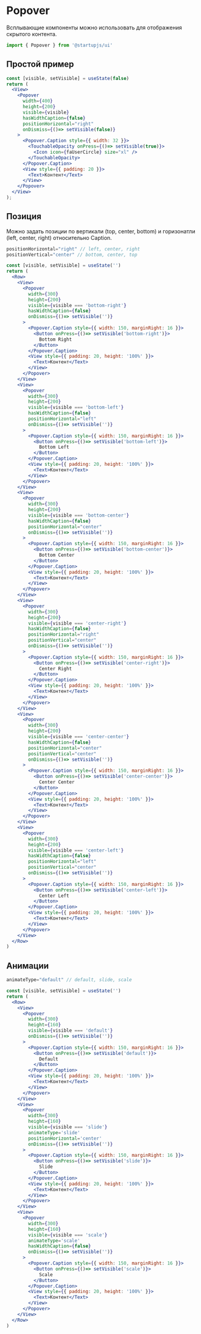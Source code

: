 
# Popover
Всплывающие компоненты можно использовать для отображения скрытого контента.
```jsx
import { Popover } from '@startupjs/ui'
```

## Простой пример
```jsx example
const [visible, setVisible] = useState(false)
return (
  <View>
    <Popover
      width={400}
      height={200}
      visible={visible}
      hasWidthCaption={false}
      positionHorizontal="right"
      onDismiss={()=> setVisible(false)}
    >
      <Popover.Caption style={{ width: 32 }}>
        <TouchableOpacity onPress={()=> setVisible(true)}>
          <Icon icon={faUserCircle} size="xl" />
        </TouchableOpacity>
      </Popover.Caption>
      <View style={{ padding: 20 }}>
        <Text>Контент</Text>
      </View>
    </Popover>
  </View>
);
```

## Позиция
Можно задать позиции по вертикали (top, center, bottom) и горизонатли (left, center, right) относительно Caption.
```jsx
positionHorizontal="right" // left, center, right
positionVertical="center" // bottom, center, top
```
```jsx example
const [visible, setVisible] = useState('')
return (
  <Row>
    <View>
      <Popover
        width={300}
        height={200}
        visible={visible === 'bottom-right'}
        hasWidthCaption={false}
        onDismiss={()=> setVisible('')}
      >
        <Popover.Caption style={{ width: 150, marginRight: 16 }}>
          <Button onPress={()=> setVisible('bottom-right')}>
            Bottom Right
          </Button>
        </Popover.Caption>
        <View style={{ padding: 20, height: '100%' }}>
          <Text>Контент</Text>
        </View>
      </Popover>
    </View>
    <View>
      <Popover
        width={300}
        height={200}
        visible={visible === 'bottom-left'}
        hasWidthCaption={false}
        positionHorizontal="left"
        onDismiss={()=> setVisible('')}
      >
        <Popover.Caption style={{ width: 150, marginRight: 16 }}>
          <Button onPress={()=> setVisible('bottom-left')}>
            Bottom Left
          </Button>
        </Popover.Caption>
        <View style={{ padding: 20, height: '100%' }}>
          <Text>Контент</Text>
        </View>
      </Popover>
    </View>
    <View>
      <Popover
        width={300}
        height={200}
        visible={visible === 'bottom-center'}
        hasWidthCaption={false}
        positionHorizontal="center"
        onDismiss={()=> setVisible('')}
      >
        <Popover.Caption style={{ width: 150, marginRight: 16 }}>
          <Button onPress={()=> setVisible('bottom-center')}>
            Bottom Center
          </Button>
        </Popover.Caption>
        <View style={{ padding: 20, height: '100%' }}>
          <Text>Контент</Text>
        </View>
      </Popover>
    </View>
    <View>
      <Popover
        width={300}
        height={200}
        visible={visible === 'center-right'}
        hasWidthCaption={false}
        positionHorizontal="right"
        positionVertical="center"
        onDismiss={()=> setVisible('')}
      >
        <Popover.Caption style={{ width: 150, marginRight: 16 }}>
          <Button onPress={()=> setVisible('center-right')}>
            Center Right
          </Button>
        </Popover.Caption>
        <View style={{ padding: 20, height: '100%' }}>
          <Text>Контент</Text>
        </View>
      </Popover>
    </View>
    <View>
      <Popover
        width={300}
        height={200}
        visible={visible === 'center-center'}
        hasWidthCaption={false}
        positionHorizontal="center"
        positionVertical="center"
        onDismiss={()=> setVisible('')}
      >
        <Popover.Caption style={{ width: 150, marginRight: 16 }}>
          <Button onPress={()=> setVisible('center-center')}>
            Center Center
          </Button>
        </Popover.Caption>
        <View style={{ padding: 20, height: '100%' }}>
          <Text>Контент</Text>
        </View>
      </Popover>
    </View>
    <View>
      <Popover
        width={300}
        height={200}
        visible={visible === 'center-left'}
        hasWidthCaption={false}
        positionHorizontal="left"
        positionVertical="center"
        onDismiss={()=> setVisible('')}
      >
        <Popover.Caption style={{ width: 150, marginRight: 16 }}>
          <Button onPress={()=> setVisible('center-left')}>
            Center Left
          </Button>
        </Popover.Caption>
        <View style={{ padding: 20, height: '100%' }}>
          <Text>Контент</Text>
        </View>
      </Popover>
    </View>
  </Row>
)
```

## Анимации
```jsx
animateType="default" // default, slide, scale
```
```jsx example
const [visible, setVisible] = useState('')
return (
  <Row>
    <View>
      <Popover
        width={300}
        height={160}
        visible={visible === 'default'}
        onDismiss={()=> setVisible('')}
      >
        <Popover.Caption style={{ width: 150, marginRight: 16 }}>
          <Button onPress={()=> setVisible('default')}>
            Default
          </Button>
        </Popover.Caption>
        <View style={{ padding: 20, height: '100%' }}>
          <Text>Контент</Text>
        </View>
      </Popover>
    </View>
    <View>
      <Popover
        width={300}
        height={160}
        visible={visible === 'slide'}
        animateType='slide'
        positionHorizontal='center'
        onDismiss={()=> setVisible('')}
      >
        <Popover.Caption style={{ width: 150, marginRight: 16 }}>
          <Button onPress={()=> setVisible('slide')}>
            Slide
          </Button>
        </Popover.Caption>
        <View style={{ padding: 20, height: '100%' }}>
          <Text>Контент</Text>
        </View>
      </Popover>
    </View>
    <View>
      <Popover
        width={300}
        height={160}
        visible={visible === 'scale'}
        animateType='scale'
        hasWidthCaption={false}
        onDismiss={()=> setVisible('')}
      >
        <Popover.Caption style={{ width: 150, marginRight: 16 }}>
          <Button onPress={()=> setVisible('scale')}>
            Scale
          </Button>
        </Popover.Caption>
        <View style={{ padding: 20, height: '100%' }}>
          <Text>Контент</Text>
        </View>
      </Popover>
    </View>
  </Row>
)
```
<Br lines={10} />
